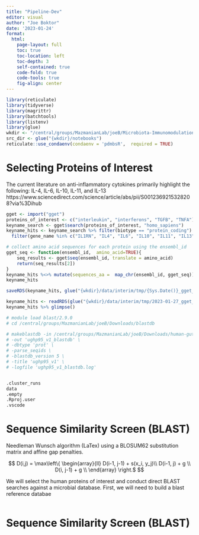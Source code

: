 ```yaml
---
title: "Pipeline-Dev"
editor: visual
author: "Joe Boktor"
date: '2023-01-24'
format: 
  html:
    page-layout: full
    toc: true
    toc-location: left
    toc-depth: 3
    self-contained: true
    code-fold: true
    code-tools: true
    fig-align: center
---
```


```r
library(reticulate)
library(tidyverse)
library(magrittr)
library(batchtools)
library(listenv)
library(glue)
wkdir <- "/central/groups/MazmanianLab/joeB/Microbiota-Immunomodulation/Microbiota-Immunomodulation"
src_dir <- glue("{wkdir}/notebooks")
reticulate::use_condaenv(condaenv = 'pdmbsR',  required = TRUE)

```


# Selecting Proteins of Interest
The current literature on anti-inflammatory cytokines primarily highlight the following: IL-4, IL-6, IL-10, IL-11, and IL-13
https://www.sciencedirect.com/science/article/abs/pii/S0012369215328208?via%3Dihub 

```r
gget <- import("gget")
proteins_of_interest <- c("interleukin", "interferons", "TGFB", "TNFA")
keyname_search <- gget$search(proteins_of_interest, "homo_sapiens")
keyname_hits <- keyname_search %>% filter(biotype == "protein_coding") %>% 
  filter(gene_name %in% c("IL1RN", "IL4", "IL6", "IL10", "IL11", "IL13"))

# collect amino acid sequences for each protein using the ensembl_id
gget_seq <- function(ensembl_id,  amino_acid=TRUE){
    seq_results <- gget$seq(ensembl_id, translate = amino_acid)
    return(seq_results[2])
}
keyname_hits %<>% mutate(sequences_aa =  map_chr(ensembl_id, gget_seq))
keyname_hits

saveRDS(keyname_hits, glue("{wkdir}/data/interim/tmp/{Sys.Date()}_gget_proteins-of-interest.rds"))

```


```r
keyname_hits <- readRDS(glue("{wkdir}/data/interim/tmp/2023-01-27_gget_proteins-of-interest.rds"))
keyname_hits %>% glimpse()
```



```r

# module load blast/2.9.0
# cd /central/groups/MazmanianLab/joeB/Downloads/blastdb

# makeblastdb -in /central/groups/MazmanianLab/joeB/Downloads/human-gut/v1.0/uhgp_catalogue/uhgp-95/uhgp-95.faa \
# -out 'ughp95_v1_blastdb' \
# -dbtype 'prot' \
# -parse_seqids \
# -blastdb_version 5 \
# -title 'ughp95_v1' \
# -logfile 'ughp95_v1_blastdb.log'


.cluster_runs
data
.empty
.Rproj.user
.vscode
```


# Sequence Similarity Screen (BLAST)
Needleman Wunsch algorithm (LaTex) using a BLOSUM62 substitution matrix and affine gap penalties.
 
$$
D(i,j) = \max\left\{ 
  \begin{array}{ll}
    D(i-1, j-1) + s(x_i, y_j)\\ 
    D(i-1, j) + g \\
    D(i, j-1) + g \\
  \end{array}
\right.$
$$ 


We will select the human proteins of interest and conduct direct BLAST searches against a microbial database. First, we will need to build a blast reference databae




```r

```



# Sequence Similarity Screen (BLAST)